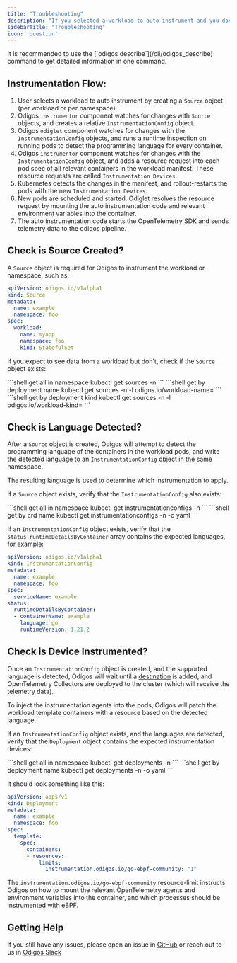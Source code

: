 ```yaml
---
title: "Troubleshooting"
description: "If you selected a workload to auto-instrument and you don't see any data, use the checklist below to troubleshoot the issue."
sidebarTitle: "Troubleshooting"
icon: 'question'
---
```


<Tip>
  It is recommended to use the [`odigos describe`](/cli/odigos_describe) command to get detailed information in one command.
</Tip>

## Instrumentation Flow:

1. User selects a workload to auto instrument by creating a `Source` object (per workload or per namespace).
2. Odigos `instrumentor` component watches for changes with `Source` objects, and creates a relative `InstrumentationConfig` object.
3. Odigos `odiglet` component watches for changes with the `InstrumentationConfig` objects, and runs a runtime inspection on running pods to detect the programming language for every container.
4. Odigos `instrumentor` component watches for changes with the `InstrumentationConfig` object, and adds a resource request into each pod spec of all relevant containers in the workload manifest. These resource requests are called `Instrumentation Devices`.
5. Kubernetes detects the changes in the manifest, and rollout-restarts the pods with the new `Instrumentation Devices`.
6. New pods are scheduled and started. Odiglet resolves the resource request by mounting the auto instrumentation code and relevant environment variables into the container.
7. The auto instrumentation code starts the OpenTelemetry SDK and sends telemetry data to the odigos pipeline.

## Check is Source Created?

A `Source` object is required for Odigos to instrument the workload or namespace, such as:

```yaml
apiVersion: odigos.io/v1alpha1
kind: Source
metadata:
  name: example
  namespace: foo
spec:
  workload:
    name: myapp
    namespace: foo
    kind: StatefulSet
```

If you expect to see data from a workload but don't, check if the `Source` object exists:

<CodeGroup>
  ```shell get all in namespace
  kubectl get sources -n <namespace>
  ```
  ```shell get by deployment name
  kubectl get sources -n <namespace> -l odigos.io/workload-name=<deployment-name>
  ```
  ```shell get by deployment kind
  kubectl get sources -n <namespace> -l odigos.io/workload-kind=<deployment-kind>
  ```
</CodeGroup>

## Check is Language Detected?

After a `Source` object is created, Odigos will attempt to detect the programming language of the containers in the workload pods, and write the detected language to an `InstrumentationConfig` object in the same namespace.

The resulting language is used to determine which instrumentation to apply.

If a `Source` object exists, verify that the `InstrumentationConfig` also exists:

<CodeGroup>
  ```shell get all in namespace
  kubectl get instrumentationconfigs -n <namespace>
  ```
  ```shell get by crd name
  kubectl get instrumentationconfigs -n <namespace> <crd-name> -o yaml
  ```
</CodeGroup>

If an `InstrumentationConfig` object exists, verify that the `status.runtimeDetailsByContainer` array contains the expected languages, for example:

```yaml
apiVersion: odigos.io/v1alpha1
kind: InstrumentationConfig
metadata:
  name: example
  namespace: foo
spec:
  serviceName: example
status:
  runtimeDetailsByContainer:
  - containerName: example
    language: go
    runtimeVersion: 1.21.2
```

## Check is Device Instrumented?

Once an `InstrumentationConfig` object is created, and the supported language is detected, Odigos will wait until a [destination](/backends-overview) is added, and OpenTelemetry Collectors are deployed to the cluster (which will receive the telemetry data).

To inject the instrumentation agents into the pods, Odigos will patch the workload template containers with a resource based on the detected language.

If an `InstrumentationConfig` object exists, and the languages are detected, verify that the `Deployment` object contains the expected instrumentation devices:

<CodeGroup>
  ```shell get all in namespace
  kubectl get deployments -n <namespace>
  ```
  ```shell get by deployment name
  kubectl get deployments -n <namespace> <deployment-name> -o yaml
  ```
</CodeGroup>

It should look something like this:

```yaml
apiVersion: apps/v1
kind: Deployment
metadata:
  name: example
  namespace: foo
spec:
  template:
    spec:
      containers:
      - resources:
          limits:
            instrumentation.odigos.io/go-ebpf-community: "1"
```

The `instrumentation.odigos.io/go-ebpf-community` resource-limit instructs Odigos on how to mount the relevant OpenTelemetry agents and environment variables into the container, and which processes should be instrumented with eBPF.

## Getting Help

If you still have any issues, please open an issue in [GitHub](https://github.com/odigos-io/odigos) or reach out to us in [Odigos Slack](https://join.slack.com/t/odigos/shared_invite/zt-24u91yknm-0fLXu6qnqYfNHS_GSUgTJw)
